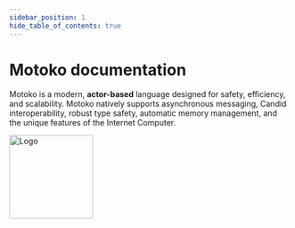 ```yaml
---
sidebar_position: 1
hide_table_of_contents: true
---
```



# Motoko documentation

Motoko is a modern, **actor-based** language designed for safety, efficiency, and scalability. Motoko natively supports asynchronous messaging, Candid interoperability, robust type safety, automatic memory management, and the unique features of the Internet Computer.

<DocsCard />

<img src="https://cdn-assets-eu.frontify.com/s3/frontify-enterprise-files-eu/eyJwYXRoIjoiZGZpbml0eVwvYWNjb3VudHNcLzAxXC80MDAwMzA0XC9wcm9qZWN0c1wvNFwvYXNzZXRzXC8zOFwvMTc2XC9jZGYwZTJlOTEyNDFlYzAzZTQ1YTVhZTc4OGQ0ZDk0MS0xNjA1MjIyMzU4LnBuZyJ9:dfinity:9Q2_9PEsbPqdJNAQ08DAwqOenwIo7A8_tCN4PSSWkAM?width=2400" alt="Logo" width="150" height="150" />